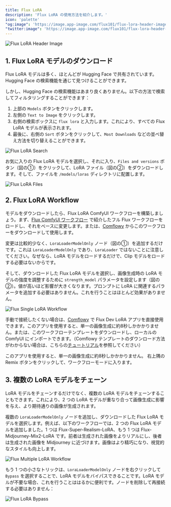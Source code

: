 ```yaml
---
title: Flux LoRA
description: 'Flux LoRA の使用方法を紹介します。'
icon: 'palette'
"og:image": 'https://image.app-image.com/flux101/flux-lora-header-image.png'
"twitter:image": 'https://image.app-image.com/flux101/flux-lora-header-image.png'
---
```


<Frame caption="この画像は AI によって生成されました">
  <img
    className="rounded-xl"
    src="/images/basics/flux-lora/flux-lora-header-image.png"
    alt="Flux LoRA Header Image"
  />
</Frame>

## 1. Flux LoRA モデルのダウンロード

Flux LoRA モデルは多く、ほとんどが Hugging Face で共有されています。Hugging Face の検索機能を通じて見つけることができます。

しかし、Hugging Face の検索機能はあまり良くありません。以下の方法で検索してフィルタリングすることができます：

1. 上部の `Models` ボタンをクリックします。
2. 左側の `Text to Image` をクリックします。
3. 右側の検索ボックスに `flux lora` と入力します。これにより、すべての Flux LoRA モデルが表示されます。
4. 最後に、右側の `Sort` ボタンをクリックして、`Most Downloads` などの並べ替え方法を切り替えることができます。

<Frame>
  <img
    className="rounded-xl"
    src="/images/basics/flux-lora/flux-lora-search.jpeg"
    alt="Flux LoRA Search"
  />
</Frame>

お気に入りの Flux LoRA モデルを選択し、それに入り、`Files and versions` ボタン（図の①）をクリックして、LoRA ファイル（図の②）をダウンロードします。そして、ファイルを `/models/loras` ディレクトリに配置します。

<Frame>
  <img
    className="rounded-xl"
    src="/images/basics/flux-lora/flux-lora-files.png"
    alt="Flux LoRA Files"
  />
</Frame>

## 2. Flux LoRA Workflow

モデルをダウンロードしたら、Flux LoRA ComfyUI ワークフローを構築しましょう。まず、[Flux ComfyUI ワークフロー](../basics/flux-comfyui-workflow) で紹介したフル Flux ワークフローをロードし、それをベースに変更します。または、[Comflowy](https://app.comflowy.com/app/s-flux-dev-gguf-workflow-db9bd4) からこのワークフローをダウンロードして使用します。

変更は比較的少なく、`LoraLoaderModelOnly` ノード（図の①）を追加するだけです。これは `LoraLoaderModelOnly` であり、`LoraLoader` ではないことに注意してください。なぜなら、LoRA モデルをロードするだけで、Clip モデルをロードする必要はないからです。

そして、ダウンロードした Flux LoRA モデルを選択し、画像生成時の LoRA モデルの強度を調整するために `strength_model` パラメータを設定します（図の②）。値が高いほど影響が大きくなります。プロンプトに LoRA に関連するパラメータを追加する必要はありません。これを行うことはほとんど効果がありません。

<Frame>
  <img
    className="rounded-xl"
    src="/images/basics/flux-lora/flux-single-lora-workflow.jpeg"
    alt="Flux Single LoRA Workflow"
  />
</Frame>

手動で接続したくない場合は、[Comflowy](https://app.comflowy.com/app/s-flux-dev-workflow-db9bd4) で Flux Dev LoRA アプリを直接使用できます。このアプリを使用すると、単一の画像生成に約8秒しかかかりません。または、このワークフローテンプレートをダウンロードし、ローカルの ComfyUI にインポートできます。（Comflowy テンプレートのダウンロード方法がわからない場合は、こちらの[チュートリアル](https://intercom.help/comflowy/en/articles/10229083-how-do-i-get-the-workflow-template)を参照してください）

<CardGroup cols={2}>
  <Card title="Flux Dev アプリ" icon="rocket" href="https://app.comflowy.com/app/28e42489-4c34-4c36-9825-f65ad32dd831" horizontal>
    このアプリを使用すると、単一の画像生成に約8秒しかかかりません。
  </Card>
  <Card title="Flux ComfyUI テンプレート" icon="cloud-arrow-down" href="https://app.comflowy.com/app/237ab1cb-ed83-4207-9bc9-4097f5a6e6c8" horizontal>
    右上隅の Remix ボタンをクリックして、ワークフローモードに入ります。
  </Card>
</CardGroup>


## 3. 複数の LoRA モデルをチェーン

LoRA モデルをチェーンするだけでなく、複数の LoRA モデルをチェーンすることもできます。これにより、2 つの LoRA モデルが重なり合って画像生成に影響を与え、より期待通りの画像が生成されます。

複数の `LoraLoaderModelOnly` ノードを追加し、ダウンロードした Flux LoRA モデルを選択します。例えば、以下のワークフローでは、2 つの Flux LoRA モデルを追加しました。1 つは Flux-Super-Realism-LoRA、もう 1 つは Flux-Midjourney-Mix2-LoRA です。前者は生成された画像をよりリアルにし、後者は生成された画像を Midjourney に近づけます。画像はより精巧になり、視覚的なスタイルも向上します。

<Frame>
  <img
    className="rounded-xl"
    src="/images/basics/flux-lora/flux-multiple-lora-workflow.jpeg"
    alt="Flux Multiple LoRA Workflow"
  />
</Frame>

もう 1 つの小さなトリックは、`LoraLoaderModelOnly` ノードを右クリックして `Bypass` を選択することで、LoRA モデルをバイパスできることです。LoRA モデルが不要な場合、これを行うことははるかに便利です。ノードを削除して再接続する必要はありません：

<Frame>
  <img
    className="rounded-xl"
    src="/images/basics/flux-lora/flux-lora-bypass.png"
    alt="Flux LoRA Bypass"
  />
</Frame>